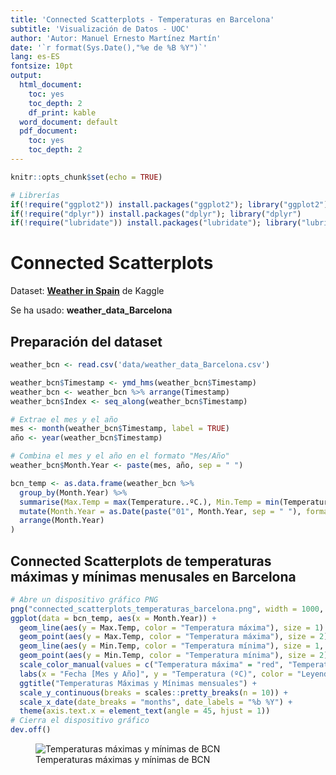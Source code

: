 ```yaml
---
title: 'Connected Scatterplots - Temperaturas en Barcelona'
subtitle: 'Visualización de Datos - UOC'
author: 'Autor: Manuel Ernesto Martínez Martín'
date: '`r format(Sys.Date(),"%e de %B %Y")`'
lang: es-ES
fontsize: 10pt
output:
  html_document: 
    toc: yes
    toc_depth: 2
    df_print: kable
  word_document: default
  pdf_document: 
    toc: yes
    toc_depth: 2
---
```


```r
knitr::opts_chunk$set(echo = TRUE)
```

```r
# Librerías
if(!require("ggplot2")) install.packages("ggplot2"); library("ggplot2")
if(!require("dplyr")) install.packages("dplyr"); library("dplyr")
if(!require("lubridate")) install.packages("lubridate"); library("lubridate")
```

# Connected Scatterplots

Dataset: [**Weather in Spain**](https://www.kaggle.com/datasets/fujichan/weather-in-spain?select=weather_data_Barcelona) de Kaggle

Se ha usado: **weather_data_Barcelona**

## Preparación del dataset

```r
weather_bcn <- read.csv('data/weather_data_Barcelona.csv')
```

```r
weather_bcn$Timestamp <- ymd_hms(weather_bcn$Timestamp)
weather_bcn <- weather_bcn %>% arrange(Timestamp)
weather_bcn$Index <- seq_along(weather_bcn$Timestamp)
```

```r
# Extrae el mes y el año
mes <- month(weather_bcn$Timestamp, label = TRUE)
año <- year(weather_bcn$Timestamp)

# Combina el mes y el año en el formato "Mes/Año"
weather_bcn$Month.Year <- paste(mes, año, sep = " ")
```

```r
bcn_temp <- as.data.frame(weather_bcn %>%
  group_by(Month.Year) %>%
  summarise(Max.Temp = max(Temperature..ºC.), Min.Temp = min(Temperature..ºC.)) %>%
  mutate(Month.Year = as.Date(paste("01", Month.Year, sep = " "), format = "%d %b %Y")) %>%
  arrange(Month.Year)
)
```

## Connected Scatterplots de temperaturas máximas y mínimas menusales en Barcelona

```r
# Abre un dispositivo gráfico PNG
png("connected_scatterplots_temperaturas_barcelona.png", width = 1000, height = 500)
ggplot(data = bcn_temp, aes(x = Month.Year)) +
  geom_line(aes(y = Max.Temp, color = "Temperatura máxima"), size = 1) +
  geom_point(aes(y = Max.Temp, color = "Temperatura máxima"), size = 2) +
  geom_line(aes(y = Min.Temp, color = "Temperatura mínima"), size = 1, linetype = "solid") +
  geom_point(aes(y = Min.Temp, color = "Temperatura mínima"), size = 2) +
  scale_color_manual(values = c("Temperatura máxima" = "red", "Temperatura mínima" = "blue")) +
  labs(x = "Fecha [Mes y Año]", y = "Temperatura (ºC)", color = "Leyenda") +
  ggtitle("Temperaturas Máximas y Mínimas mensuales") +
  scale_y_continuous(breaks = scales::pretty_breaks(n = 10)) +
  scale_x_date(date_breaks = "months", date_labels = "%b %Y") +
  theme(axis.text.x = element_text(angle = 45, hjust = 1))
# Cierra el dispositivo gráfico
dev.off()
```

![Temperaturas máximas y mínimas de BCN](./connected_scatterplots_temperaturas_barcelona.png)